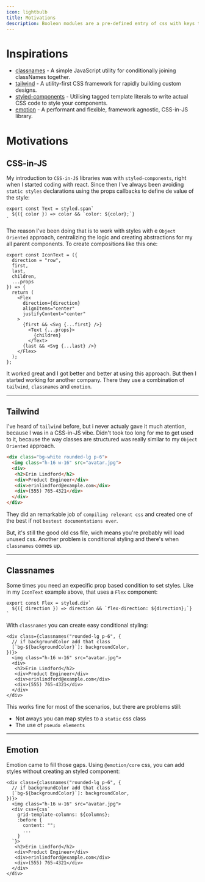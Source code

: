 ```yaml
---
icon: lightbulb
title: Motivations
description: Booleon modules are a pre-defined entry of css with keys that can be static (string) or dynamic (RegEx).
---
```


# Inspirations

* [classnames](https://github.com/JedWatson/classnames) - A simple JavaScript utility for conditionally joining classNames together.
* [tailwind](https://tailwindcss.com/) - A utility-first CSS framework for rapidly building custom designs.
* [styled-components](https://styled-components.com/) - Utilising tagged template literals to write actual CSS code to style your components.
* [emotion](https://emotion.sh/) - A performant and flexible, framework agnostic, CSS-in-JS library.

# Motivations

## CSS-in-JS

My introduction to `CSS-in-JS` libraries was with `styled-components`, right when I started coding with react. Since then I've always been avoiding `static styles` declarations using the props callbacks to define de value of the style:

```tsx
export const Text = styled.span`
  ${({ color }) => color && `color: ${color};`}
`
```
The reason I've been doing that is to work with styles with e `Object Oriented` approach, centralizing the logic and creating abstractions for my all parent components. To create compositions like this one:

```tsx
export const IconText = ({
  direction = "row", 
  first,
  last,
  children,
  ...props
}) => {
  return (
    <Flex
      direction={direction}
      alignItems="center" 
      justifyContent="center"
    >
      {first && <Svg {...first} />}
        <Text {...props}>
          {children}
        </Text>
      {last && <Svg {...last} />}
    </Flex>
  );
};
```

It worked great and I got better and better at using this approach. But then I started working for another company. There they use a combination of `tailwind`, `classnames` and `emotion`.

<hr />

## Tailwind

I've heard of `tailwind` before, but i never actualy gave it much atention, because I was in a CSS-in-JS vibe. Didn't took too long for me to get used to it, because the way classes are structured was really similar to my `Object Oriented` approach.

```html
<div class="bg-white rounded-lg p-6">
  <img class="h-16 w-16" src="avatar.jpg">
  <div>
   <h2>Erin Lindford</h2>
   <div>Product Engineer</div>
   <div>erinlindford@example.com</div>
   <div>(555) 765-4321</div>
  </div>
</div>
```

They did an remarkable job of `compiling relevant css` and created one of the best if not `bestest documentations ever`.

But, it's still the good old css file, wich means you're probably will load unused css. Another problem is conditional styling and there's when `classnames` comes up.

<hr />

## Classnames

Some times you need an expecific prop based condition to set styles. Like in my `IconText` example above, that uses a `Flex` component:

```tsx
export const Flex = styled.div`
  ${({ direction }) => direction && `flex-direction: ${direction};`}
`
```

With `classnames` you can create easy conditional styling:

```tsx
<div class={classnames("rounded-lg p-6", {
  // if backgroundColor add that class
  [`bg-${backgroundColor}`]: backgroundColor,
})}>
  <img class="h-16 w-16" src="avatar.jpg">
  <div>
   <h2>Erin Lindford</h2>
   <div>Product Engineer</div>
   <div>erinlindford@example.com</div>
   <div>(555) 765-4321</div>
  </div>
</div>
```

This works fine for most of the scenarios, but there are problems still:
* Not aways you can map styles to a `static` css class
* The use of `pseudo elements`

<hr />

## Emotion

Emotion came to fill those gaps. Using `@emotion/core` css, you can add styles without creating an styled component:

```tsx
<div class={classnames("rounded-lg p-6", {
  // if backgroundColor add that class
  [`bg-${backgroundColor}`]: backgroundColor,
})}>
  <img class="h-16 w-16" src="avatar.jpg">
  <div css={css`
    grid-template-columns: ${columns};
    :before {
      content: "";
      ...
    }
  `}>
   <h2>Erin Lindford</h2>
   <div>Product Engineer</div>
   <div>erinlindford@example.com</div>
   <div>(555) 765-4321</div>
  </div>
</div>
```